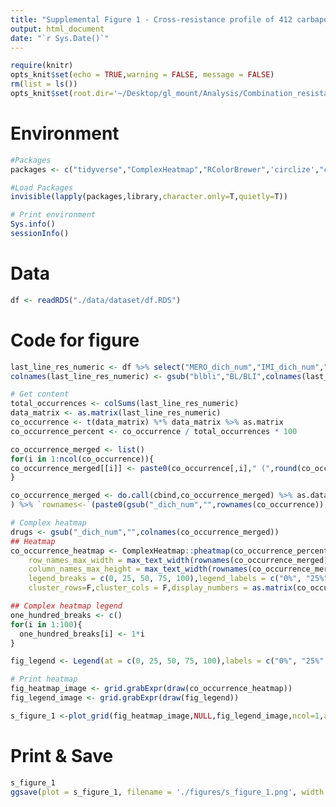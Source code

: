```yaml
---
title: "Supplemental Figure 1 - Cross-resistance profile of 412 carbapenem-resistant Klebsiella pneumoniae ST258 isolates"
output: html_document
date: "`r Sys.Date()`"
---
```


```r
require(knitr)
opts_knit$set(echo = TRUE,warning = FALSE, message = FALSE) 
rm(list = ls())
opts_knit$set(root.dir='~/Desktop/gl_mount/Analysis/Combination_resistance/pre-intro-blbli-resistance-ms/')
``` 

# Environment
```r
#Packages
packages <- c("tidyverse","ComplexHeatmap","RColorBrewer",'circlize',"cowplot")

#Load Packages
invisible(lapply(packages,library,character.only=T,quietly=T))

# Print environment
Sys.info()
sessionInfo()
``` 

# Data
```r
df <- readRDS("./data/dataset/df.RDS")
```

# Code for figure
```r
last_line_res_numeric <- df %>% select("MERO_dich_num","IMI_dich_num","blbli_dich_num","MVB_dich_num","IR_dich_num","CZA_dich_num","TGC_dich_num","CST_dich_num","AMK_dich_num","PLZ_dich_num") 
colnames(last_line_res_numeric) <- gsub("blbli","BL/BLI",colnames(last_line_res_numeric))

# Get content
total_occurrences <- colSums(last_line_res_numeric) 
data_matrix <- as.matrix(last_line_res_numeric)
co_occurrence <- t(data_matrix) %*% data_matrix %>% as.matrix
co_occurrence_percent <- co_occurrence / total_occurrences * 100 

co_occurrence_merged <- list()
for(i in 1:ncol(co_occurrence)){
co_occurrence_merged[[i]] <- paste0(co_occurrence[,i]," (",round(co_occurrence_percent[,i],1),"%)")
}

co_occurrence_merged <- do.call(cbind,co_occurrence_merged) %>% as.data.frame %>% `colnames<-`(gsub("_dich_num","",colnames(co_occurrence))
) %>% `rownames<-`(paste0(gsub("_dich_num","",rownames(co_occurrence))," Resistant (n = ",total_occurrences,")")) 

# Complex heatmap
drugs <- gsub("_dich_num","",colnames(co_occurrence_merged))
## Heatmap
co_occurrence_heatmap <- ComplexHeatmap::pheatmap(co_occurrence_percent %>% as.matrix,border_color = "black",name ="Cross-Resistance",legend=F,fontsize = 20,
    row_names_max_width = max_text_width(rownames(co_occurrence_merged), gp = gpar(fontsize = 26)),
    column_names_max_height = max_text_width(rownames(co_occurrence_merged), gp = gpar(fontsize = 26)),
    legend_breaks = c(0, 25, 50, 75, 100),legend_labels = c("0%", "25%", "50%", "75%", "100%"),
    cluster_rows=F,cluster_cols = F,display_numbers = as.matrix(co_occurrence_merged),labels_row = rownames(co_occurrence_merged),labels_col = drugs,number_color = "black")

## Complex heatmap legend
one_hundred_breaks <- c()
for(i in 1:100){
  one_hundred_breaks[i] <- 1*i
}  

fig_legend <- Legend(at = c(0, 25, 50, 75, 100),labels = c("0%", "25%", "50%", "75%", "100%"),title = "Cross-Resistance",direction = "horizontal",col_fun = colorRamp2(breaks = one_hundred_breaks,colors = colorRampPalette(rev(brewer.pal(n = 7, name =  "RdYlBu")))(100)), title_gp = gpar(fontsize = 26),labels_gp=gpar(fontsize=24),legend_width = unit(18, "cm"))

# Print heatmap
fig_heatmap_image <- grid.grabExpr(draw(co_occurrence_heatmap))
fig_legend_image <- grid.grabExpr(draw(fig_legend))

s_figure_1 <-plot_grid(fig_heatmap_image,NULL,fig_legend_image,ncol=1,axis="l", align="hv",rel_heights = c(1,-.085,.25))  
```

# Print & Save
```r
s_figure_1
ggsave(plot = s_figure_1, filename = './figures/s_figure_1.png', width = 16.25, height = 8.5)
```